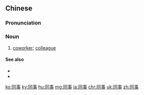 ==Chinese==
{{zh-forms}}

===Pronunciation===
{{zh-pron
|m=tóngshì
|ma=Zh-tóngshì.ogg
|c=tung4 si6
|h=pfs=thùng-sṳ
|md=dùng-sê̤ṳ
|mn=qz:tông-sīr/tw,xm,zz:tông-sū
|w=3don zr
|cat=n
}}

===Noun===
{{zh-noun}}

# [[coworker]]; [[colleague]]

====See also====
* {{zh-l|同學}}
* {{zh-l|同志}}

{{zh-cat|Advanced}}

[[ko:同事]]
[[ky:同事]]
[[hu:同事]]
[[mg:同事]]
[[ja:同事]]
[[chr:同事]]
[[uk:同事]]
[[zh:同事]]